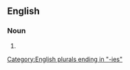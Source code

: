 ==English==

===Noun===
{{head|en|noun form}}

# {{plural of|intricacy|lang=en}}

[[Category:English plurals ending in "-ies"]]